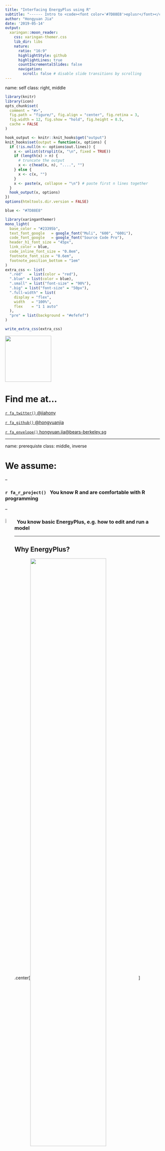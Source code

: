 ```yaml
---
title: "Interfacing EnergyPlus using R"
subtitle: "------ Intro to <code><font color='#7D88E8'>eplusr</font></code> R package<br><br>`r knitr::include_graphics('figure/logo.svg')`"
author: "Hongyuan Jia"
date: '2019-05-14'
output:
  xaringan::moon_reader:
    css: xaringan-themer.css
    lib_dir: libs
    nature:
      ratio: "16:9"
      highlightStyle: github
      highlightLines: true
      countIncrementalSlides: false
      navigation:
        scroll: false # disable slide transitions by scrolling
---
```


name: self
class: right, middle

```r
library(knitr)
library(icon)
opts_chunk$set(
  comment = "#>",
  fig.path = "figure/", fig.align = "center", fig.retina = 3,
  fig.width = 12, fig.show = "hold", fig.height = 8.5,
  cache = FALSE
)

hook_output <- knitr::knit_hooks$get("output")
knit_hooks$set(output = function(x, options) {
  if (!is.null(n <- options$out.lines)) {
    x <- unlist(strsplit(x, "\n", fixed = TRUE))
    if (length(x) > n) {
      # truncate the output
      x <- c(head(x, n), "....", "")
    } else {
      x <- c(x, "")
    }
    x <- paste(x, collapse = "\n") # paste first n lines together
  }
  hook_output(x, options)
})
options(htmltools.dir.version = FALSE)

```

```r
blue <- "#7D88E8"

library(xaringanthemer)
mono_light(
  base_color = "#23395b",
  text_font_google   = google_font("Muli", "600", "600i"),
  code_font_google   = google_font("Source Code Pro"),
  header_h1_font_size = "45px",
  link_color = blue,
  code_inline_font_size = "0.8em",
  footnote_font_size = "0.6em",
  footnote_position_bottom = "1em"
)
extra_css <- list(
  ".red"   = list(color = "red"),
  ".blue" = list(color = blue),
  ".small" = list("font-size" = "90%"),
  ".big" = list("font-size" = "50px"),
  ".full-width" = list(
    display = "flex",
    width   = "100%",
    flex    = "1 1 auto"
  ),
  "pre" = list(background = "#efefef")
)

write_extra_css(extra_css)
```

<img class="circle" src="https://github.com/hongyuanjia.png" width="150px"/>

# Find me at...

[`r fa_twitter()` @jiahony](http://twitter.com/jiahony)

[`r fa_github()` @hongyuanjia](http://github.com/hongyuanjia)

[`r fa_envelope()` hongyuan.jia@bears-berkeley.sg](mailto:hongyuan.jia@bears-berkeley.sg)

---

name: prerequiste
class: middle, inverse


# We assume:

--

### `r fa_r_project()` &nbsp; You know R and are comfortable with R programming

--

### <img src="figure/ep-nobg.png" width="6%" style="float:left"/>&nbsp; You know basic EnergyPlus, e.g. how to edit and run a model

---

## Why EnergyPlus?

.center[<img src="figure/ep-intro.png" width = "70%" align="center"/>]

.footnote[Sources: https://energyplus.net/]

---

## Why EnergyPlus?

.center[<img src="figure/op-eco.png" width="70%" align="center" />]

.footnote[Sources: https://www.energy.gov/eere/buildings/downloads/openstudio-0]
---

## Why &nbsp;`r fa_r_project()` ?

.big[.center[.blue[Why not?]]]

.center[<img src="figure/r-tiobe.png" width="50%" align="center" />]

---

## Why &nbsp;`r fa_r_project()` ?

<img src="figure/r4ds-book.png" width="10%" align="right" />

R is great for machine learning, data visualization and analysis, and some areas of scientific computing.

<br>
<br>

<img src="figure/r4ds.svg" width="90%" align="center" />


.footnote[Sources: https://r4ds.had.co.nz/]

---

## Why &nbsp;`r fa("r-project")` ?

> The goal of reproducible research is to tie specific instructions to data
> analysis and experimental data so that scholarship can be recreated, better
> understood and verified.

.pull-left[
<img src="figure/rmd-book.png" width="50%" align="right" />
]

.pull-right[
<img src="figure/rmd.png" width="70%" align="left" />
]

.footnote[
Sources:
https://cran.r-project.org/web/views/ReproducibleResearch.html;
https://bookdown.org/yihui/rmarkdown/
]

---

class: inverse middle center

## `r fa_flushed()` &nbsp; Wait! We already have OpenStudio and IDF Editor!!

## Why bother ??

--

## Because...

--

# .blue[Life is hard using OpenStudio and EnergyPlus, sometimes &nbsp; `r fa_grin_squint_tears()`]

---

## `r fa("frown-open")` &nbsp; Sometimes you do not want to learn a new programming language, just for getting familar with OpenStudio Ruby API ...

.center[<img src="figure/measure.png" width="70%" align="center" />]

---

## `r fa("frown-open")` &nbsp; Sometimes you wish IDF Editor could do better when you rename an object...

.center[<img src="figure/idfeditor-rename.png" width="40%" align="center" />]

---

## `r fa("frown-open")` &nbsp; Sometimes you failed to recall what magics I did to create all those models...

.center[<img src="figure/parametric.png" width="45%" align="center" />]

---

## `r fa("frown-open")` &nbsp; Sometimes you accidently moved or deleted that "important" csv file used by your model...

.center[<img src="figure/external-file.png" width="90%" align="center" />]

---

## `r fa("frown-open")` &nbsp; Sometimes you want **REAL** date and time from EnergyPlus' output...

.center[<img src="figure/datetime.png" width="15%" align="center" />]

---

## `r fa("frown-open")` &nbsp; Sometimes you wish EnergyPlus could sperate key name and output variable for you...

.center[<img src="figure/eplusout.png" width="75%" align="center" />]

---

## `r fa("frown-open")` &nbsp; Sometimes you find it is better to show only the data in specific time...

.center[<img src="figure/excel-line-graph.png" width="85%" align="center" />]

---

## `r fa("frown-open")` &nbsp; Sometmes you don't have enough memory to paste all simulation data into a huge excel file...

.center[<img src="figure/excel-no-mem.jpg" width="60%" align="center" />]

---

class: inverse middle center

.animated.bounce[
<img src="figure/logo.svg" height=280px>
]

## A Toolkit for Using EnergyPlus in R

---

## Features

* Read, parse and modify EnergyPlus Input Data File (IDF)

* Read, parse and modify EnergyPlus Weather File (EPW)

* Query on models, including classes, objects and fields

* Directly add, modify, duplicate, insert, and delete objects of IDF

* Automatically change referenced fields when modifying objects

* Save changed models into standard formats in the same way as IDFEditor distributed along with EnergyPlus

* Run your models and collect the simulation output

* Conduct parametric energy simulations and collect all results in one go

---

## Install and Load

You can install the latest stable release of **eplusr** from CRAN.

```r
install.packages("eplusr")
```

**NOTE**: I refactored the implementation of main classes in eplusr `v0.10.0`. 
If your eplusr version is lower than `v0.10.0`, please update it by simplily reinstall it.
After install it, load eplusr by doing:

```r
library(eplusr)
```

---

## Install and Load

When loading, eplusr will try to find all EnergyPlus that are installed at the default location.


```r
avail_eplus()
```

What if your EnergyPlus installed at a custom location? Just add it:

```r
use_eplus("your_fancy_path")
```

---

## Install and Load

To check if certain EnergyPlus is located by eplusr:

```r
is_avail_eplus(8.8)
```

You can install EnergyPlus using `install_eplus()`.

```r
install_eplus(8.8)
```

```r
if (!is_avail_eplus(8.8)) install_eplus(8.8)
```


**Note** that `install_eplus()` requires administrative privileges. You have to run R with administrator (or with sudo if you are on macOS or Linux) to make it work if you are not in interactive mode.

You can also download the installer and install it by yourself:

```r
download_eplus(8.8, dir = "where_to_save")
```

---

class: inverse middle center

# .blue[Idf] Class

### Modify EnergyPlus Model

---

## Imitate your workflow in IDF Editor

.center[<img src="figure/idfeditor.png" width="65%" align="center" />]

---

## Read IDF

.blue[\[`r fa_question()`\] How can I open an IDF file?]

```r
(idf <- read_idf("materials/5ZoneWaterLoopHeatPump.idf"))
```
---

## Nomenclature

.blue[\[`r fa_question()`\] What does `Group` and `Class` mean?]

.center[<img src="figure/nomenclature.png" width="90%" align="left" />]

.center[**`Group`** --> **`Class`** --> **`Object`** --> **`Field`** --> **`Value`** ]

---

## Basic Info

.blue[\[`r fa_question()`\] Where is my IDF?]

```r
idf$path()
```

???

Note that if the model is created from a string or is creating by directly
reading an online file, `NULL` is returned.

--

.blue[\[`r fa_question()`\] Is there any `Location and Climate` related thing in my model?]

--

```r
idf$is_valid_group("Location and Climate")
```

--

.blue[\[`r fa_question()`\] Is there any `Schedule:Constant` object in my model?]

--

```r
idf$is_valid_class("Schedule:Constant")
```

---

## Basic Info

.blue[\[`r fa_question()`\] How can I get all names of existing groups and classes in my model?]

--

```r
str(idf$group_name())
str(idf$class_name())
```

---

## Basic Info

.blue[\[`r fa_question()`\] How can I get all names of existing groups and classes defined by EnergyPlus?]

--

```r
str(idf$group_name(all = TRUE))
str(idf$class_name(all = TRUE))
```

---

## Basic Info

.blue[\[`r fa_question()`\] Is there any `Location and Climate` related thing in my model?]

--

```r
idf$is_valid_group("Location and Climate")
```

--

.blue[\[`r fa_question()`\] Is there any `Schedule:Constant` object in my model?]

--

```r
idf$is_valid_class("Schedule:Constant")
```

---

## Basic Info

.blue[\[`r fa_question()`\] How many construction and zones are there in my model?]

--

```r
idf$object_num(c("Construction", "Zone"))
```

--

.blue[\[`r fa_question()`\] Every construction and zone should have a name. Can I get them?]

--

```r
idf$object_name(c("Construction", "Zone"))
```

---

## Basic Info


.blue[\[`r fa_question()`\] I don't think object in class `Version` has a name...]

--

```r
idf$object_name("Version")
```

--

.blue[\[`r fa_question()`\] If so, how can I distinguish objects that do not have names?]

--

```r
idf$object_id(c("Version", "Construction", "Zone"))
```

---

## Object Query

.blue[\[`r fa_question()`\] How can I see if a material is used by other constructions?]

--

```r
idf$object_relation("wd01")
```

---

## Object Query

.blue[\[`r fa_question()`\] How can I see the contents of an object?]

--

```r
idf$object("wall-1")
```

---

## Object Query

.blue[\[`r fa_question()`\] What if I want to see all objects in class `Material`?]

--

```r
idf$Material
```

---

## Object Query

.blue[\[`r fa_question()`\] What if I want to see both a construction and a material?]

--

```r
idf$objects(c("wall-1", "wd01"))
```

---

## Object Query

.blue[\[`r fa_question()`\] What if I want to see a material and all constructions that use it?]

--

```r
idf$objects_in_relation("wd01", "ref_by")
```

---

## Object Query

.blue[\[`r fa_question()`\] But those construction may be also used in surfaces. Can I get all objects that has some relations with that material?]

--

```r
lapply(idf$objects_in_relation("wd01", "ref_by", recursive = TRUE),
       function (x) x$class_name())
```

---

## Add Objects

.blue[\[`r fa_question()`\] How can I add new objects?]

--

```r
idf$add(
  RunPeriod = list(
    name = "Jan", begin_month = 1, begin_day_of_month = 1,
    end_month = 1, end_day_of_month = 31),
  Material = list("my_mat", "Rough", 0.2, 1.5, 2000, 800)
)
```

---

## Definition

.blue[\[`r fa_question()`\] But I cannot remember all field names...]

--

```r
mat_def <- idf$definition("Material")
mat_def
```

---

## Definition

.blue[\[`r fa_question()`\] I don't want to copy from the console...]

--

```r
mat_def$field_name()
```

---

## Definition

.blue[\[`r fa_question()`\] So I guess there should be other data I can get from `mat_def`...]

--

```r
names(mat_def)
```

`IdfObject` is your friend.

```r
?IddObject
```

---

## Add Objects

.blue[\[`r fa_question()`\] But that may only be useful for interactive
modifcation. How can I add objects programitically?]

```r
my_const <- list(Construction = list("my_const", "my_mat"))
idf$add(my_const)
```

--

```r
idf$object_relation("my_const", "ref_to")
```

---

## Change Existing Objects

.blue[\[`r fa_question()`\] How can I change existing objects?]

```r
idf$set(my_mat = list(name = "new_mat"))
idf$Construction$my_const
```

---

## Change Existing Objects

.blue[\[`r fa_question()`\] How can I change an object that does not have a name? Say `SimulationControl`?]

```r
idf$SimulationControl$Do_Zone_Sizing_Calculation <- "No"
idf$SimulationControl$set(Do_System_Sizing_Calculation = "No")
```

---

## Change Existing Objects

.blue[\[`r fa_question()`\] What if I forgot to give a name to a material? How
can I change field values of that object?]

```r
idf$object_id("Material")
idf$set(..498 = list(Thickness = 0.3))
```

---

## Rename Objects

.blue[\[`r fa_question()`\] `Old_Name = list(Name = "New_Name")` syntax looks wired. What if I just want to rename an object?]

```r
idf$rename(mat_renamed = "new_mat")
idf$Construction$my_const
```

---

## Duplicate Objects

```r
names(idf$dup(rep("jan", 11)))
```

---

## BONUS: Paste from IDF Editor (Windows Only)

```r
idf$paste()
```

---

## Load Objects

.blue[\[`r fa_question()`\] I love copy-- paste...]

--

```r
idf$load(
  "Material,
   mat-to-load, !- Name
   rough,       !- Roughness
   0.1,         !- Thickness {m}
   1.5,         !- Conductivity {W/m-K}
   2000,        !- Density {kg/m3}
   800;         !- Specific Heat {J/kg-K}
  "
)
```

---

## Load Objects

You can use either a single string or a character vector.

.pull-left[
```r
idf$load(
  "Material,
   mat-to-load,
   rough,
   0.1,
   1.5,
   2000,
   800;
  "
)
```
]

.pull-right[
```r
idf$load(c(
  "Material,",
  "mat-to-load,",
  "rough,",
  "0.1,",
  "1.5,",
  "2000,",
  "800;"
))
```
]

---

## Load Objects

.blue[\[`r fa_question()`\] You know, R is fameous for `data.frame`...]

--

```r
idf$load(
  data.frame(class = "Material", index = 1:6,
             value = I(list("mat-in-df", "rough", 0.1, 0.5, 2000, 800)),
             stringsAsFactors = FALSE
  )
)
```

---

## Data Extraction

.blue[\[`r fa_question()`\] No one would like to manually create that string or data.frame...]

--

```r
idf$to_string("mat_renamed", header = FALSE)
```

---

```r
idf$to_table("mat_renamed")
```
```r
knitr::kable(idf$to_table("mat_renamed"), "html")
```

---

## Insert Objects

.blue[\[`r fa_question()`\] What if I want to directly insert objects from another `Idf` or design days from an `.ddy` file?]

--

```r
ddy <- read_idf(file.path("materials/USA_IL_Chicago-OHare.Intl.AP.725300_TMY3.ddy"), 8.8)

names(idf$insert(ddy$SizingPeriod_DesignDay))
```

---

## Delete Objects

.blue[\[`r fa_question()`\] How can I delete objects?]

```r
idf$del("mat-to-load", idf$object_id("SizingPeriod:DesignDay", simplify = TRUE))
```
---

## Delete Objects

.blue[\[`r fa_question()`\] What if I try to delete a material that is used by an construction?]

```r
idf$del("mat_renamed")
```

---

## Delete Objects

.blue[\[`r fa_question()`\] What if I want to delete the material and all constructions that use it?]

```r
idf$del("mat_renamed", .ref_by = TRUE)
```

---

## Delete Objects

.blue[\[`r fa_question()`\] What if I want to delete a construction and all materials it uses?]

```r
idf$del("my_const", .ref_to = TRUE)
```

---

## Check for errors

.blue[\[`r fa_question()`\] How can I check for possible errors in my model just like IDF Editor does?]

--

```r
idf$validate()
```

---

.blue[\[`r fa_question()`\] How kinds of checkings are there?]

```r
eplusr_option("validate_level")
str(level_checks(eplusr_option("validate_level")))
```
---

## Save model

.blue[\[`r fa_question()`\] I am not quite sure if I made modifcations to the model...]

--

```r
idf$is_unsaved()
```

--

```r
idf$save(file.path(tempdir(), "test.idf"))
```

---

name: prerequiste
class: middle, inverse

## `r fa_flushed()` &nbsp; No big deal so far...

--

## .blue[`r fa_rocket()` &nbsp; R is a programming language!]

---

## Leverage the power of R

.center[<img src="figure/rotate_building.png" width="90%" align="center" />]

.footnote[Source: https://bcl.nrel.gov/node/84693]

---

## Demo

```r
source("measures/rotate.R")

rotate_building(idf, 30)
```

---

## Leverage the power of R

.center[<img src="figure/increase-r-value-of-roof.png" width="90%" align="center" />]

.footnote[Source: https://bcl.nrel.gov/node/84677]

---

## Demo

```r
source("measures/roof_r_value.R")

align_roof_r_value(idf, 5)
```

---

class: inverse middle center

# .blue[EplusJob] Class

### Run and Collect Output

---

## Run and Collect Output

.blue[\[`r fa_question()`\] Finally! How can I run my simulaion?]

```r
idf <- read_idf("materials/5ZoneWaterLoopHeatPump.idf")

# make sure objects in `RunPeriod` class take effect
idf$SimulationControl$Run_Simulation_for_Weather_File_Run_Periods <- "Yes"

# save the model before run
idf$save(file.path(tempdir(), "example.idf"), overwrite = TRUE)
```

---

```r
path_epw <- file.path("materials/USA_IL_Chicago-OHare.Intl.AP.725300_TMY3.epw")
job <- idf$run(path_epw, dir = tempdir())
```

---

## Run and Collect Output

.blue[\[`r fa_question()`\] How can I see if there are errors during my simulation?]

```r
class(job)
names(job)
job
```

---

```r
job$errors()
```

---

## Run and Collect Output

.blue[\[`r fa_question()`\] How can I retrieve my simulation results?]

```r
job$report_data()
```

---

## Run and Collect Output

.blue[\[`r fa_question()`\] What are the advantages of using `$report_data()`?]

```r
args(job$report_data)
```

---

## Introducing Tidy Data

Tidy data is a standard way of mapping the meaning of a dataset to its
structure. A dataset is messy or tidy depending on how rows, columns and tables
are matched up with observations, variables and types. In tidy data:

* Each variable forms a column.

* Each observation forms a row.

* Each type of observational unit forms a table.

.footnote[Source: https://www.jstatsoft.org/article/view/v059i10]

---

## Introducing Tidy Data

.center[<img src="figure/eplusout.png" width="65%" align="center" />]

.center[EnergyPlus always gives untidy data]

---

.center[<img src="figure/report_data.png" width="10%" align="center" />]

```r
first_line <- suppressWarnings(job$report_data()[1])
str(first_line)
```

`SPACE1-1: Zone Air System Sensible Heating Rate [W](Hourly)`:

* .blue[key_value] --> `SPACE1-1`
* .blue[name] --> `Zone Air System Sensible Heating Rate`
* .blue[units] --> `W`

---

.blue[Get all available report variable keys and names]

```r
str(job$report_data_dict())
```

---

.blue[Get air temperature for all zones]

```r
job$report_data(name = "zone air temperature")
```

--

.blue[Get air temperature for zone `SPACE1-1` only]

```r
job$report_data("space1-1", "zone air temperature")
```

---

.blue[Directly use `$report_data_dict()` to extract results]

```r
dict <- job$report_data_dict()
str(job$report_data(dict[is_meter == 1]))
```

---

.blue[Real `DateTime`]

```r
str(job$report_data("space1-1", "zone air temperature")$datetime)
```

--

.blue[Change the year value of returned date time]

```r
job$report_data(year = 2017)
```

--

.blue[Change the time zone of returned date time]

```r
lubridate::tz(job$report_data(tz = "Asia/Singapore")$datetime)
```

---

.blue[Make sure start day of week matches!]

.pull-left[
```r
idf$RunPeriod[[1]]$value(1:6)
```
]

.pull-right[
```r
idf$RunPeriod[[2]]$value(1:6)
```
]

---

```r
idf$object("clg-setp-sch")
```

---

```r
temp <- job$report_data("space1-1", "zone air temperature", all = TRUE, year = 2018)
library(ggplot2)
temp %>%
  ggplot() +
  geom_line(aes(datetime, value)) +
  facet_wrap(vars(month, day), labeller = "label_both", scales = "free_x")
```

---

.blue[Precisely control time period]

Get the total cooling rate power of AHU named `Heat Pump Cooling Mode AHU1` at
11 a.m for the first day of all runperiod, tag this simulation as case
`example`, and return all possible output columns.

```r
job$report_data(
  key_value = "heat pump cooling mode ahu1",
  name = "cooling coil total cooling rate", case = "example",
  all = TRUE, simulation_days = 1, hour = 11, minute = 0) %>%
str()
```

---

.blue[Extract tabular data using `$tabular_data()`]

.center[<img src="figure/tabular_data.png" align="center" />]

```r
job$tabular_data(
  report_name = "ComponentSizingSummary",
  report_for = "entire facility",
  table_name = "airterminal:singleduct:uncontrolled",
  column_name = "user-specified maximum air flow rate",
  row_name = "space5-1 direct air"
)
```

---

## Other useful data you can retrieve from EnergyPlus SQL output

.blue[Get summary data of all materials]

```r
str(job$read_table("Materials"))
```

---

.blue[Get summary data of all constructions]

```r
str(job$read_table("Constructions"))
```

---

.blue[Get summary data of all surfaces]

```r
str(job$read_table("Surfaces"))
```

---

.blue[Get summary data of all zones]

```r
str(job$read_table("Zones"))
```

---

.blue[Other resources]

```r
job$list_table()
```

---

class: inverse middle center

# .blue[ParametricJob] Class

### Conduct Parametric Simulations

---

## Create a parametric job

```r
param <- param_job(idf, "materials/USA_IL_Chicago-OHare.Intl.AP.725300_TMY3.epw")
param
```
---

## Apply measures

.blue[Apply a single measure]

```r
rotate <- function (idf, degree) {
    rotate_building(idf, degree)
    idf
}

param$apply_measure(rotate, seq(0, 180, 30), .names = paste0("degree_", seq(0, 180, 30)))
```

---

.blue[Apply multiple measures]

```r
# get all combinations
comb <- cross_df(list(degree = seq(0, 180, 60), r_value = c(3.55, 3.7)))
comb$name <- paste("case", comb$degree, comb$r_value, sep = "_")

rotate_and_align_r_value <- function (idf, degree, expect_r_value) {
    rotate_building(idf, degree)

    align_roof_r_value(idf, expect_r_value)

    idf
}

param$apply_measure(rotate_and_align_r_value, comb$degree, comb$r_value, .names = comb$name)
```

---

## Run Parametric Simulations

```r
param$run(tempdir())
```

```r
param$run(tempdir())
```

---

## Extract Simulation Output

```r
param$errors()
```

---

.blue[Does building orientation and roof thermal property influence sensible cooling loads??]

```r
cooling_rate <- param$report_data(NULL, name = "Zone Air System Sensible Cooling Rate", month = 7, all = TRUE)

# exclude design day data
cooling_rate_nodes <- cooling_rate[!grepl("DesignDay", day_type)]

# plot
cooling_rate_nodes %>%
    ggplot() +
    geom_line(aes(datetime, value, group = case, color = case)) +
    facet_wrap(vars(key_value)) +
    scale_y_continuous(name = "Air System Sensible Cooling Rate / W")
```

---

```r
cooling_rate <- param$report_data(NULL, name = "Zone Air System Sensible Cooling Rate", month = 7, all = TRUE)

# exclude design day data
cooling_rate_nodes <- cooling_rate[!grepl("DesignDay", day_type)]

# plot
cooling_rate_nodes %>%
    ggplot() +
    geom_line(aes(datetime, value, group = case, color = case)) +
    facet_wrap(vars(key_value)) +
    scale_y_continuous(name = "Air System Sensible Cooling Rate / W")
```

---

class: inverse middle center

# .blue[Epw] Class

### Modify EnergyPlus Weather

---

## Read EPW file

```r
epw <- read_epw(path_epw)
epw
```

---

## Query and Modify Headers

.blue[Get location data]

```r
str(epw$location())
```

---

.blue[Modify location data]

```r
str(epw$location(city = "my_city", state_province = "my_state", country = "my_country"))
```

---

.blue[Get design condition data]

```r
str(epw$design_condition())
```

---

```r
epw$typical_extreme_period()
```

---

```r
str(epw$ground_temperature())
```

---

.blue[Get leap year flag, daylight saving time and holidays]

```r
epw$holiday()
```

---

.blue[Add daylight saving time period]

```r
epw$holiday(dst = c("3.10", "11.3"))
epw$holiday(dst = c("2nd Sunday in March", "1st Sunday in November"))
```

---

.blue[Add holidays]

```r
epw$holiday(holiday = list(name = c("New Year's Day", "Christmas Day"), day = c("1.1", "25 Dec")))
```

---

.blue[Get and modify comments]

```r
epw$comment1()
epw$comment2()
```

```r
epw$comment1("new comment1")
epw$comment2("new comment2")
```

---

.blue[Get total number of data periods]

```r
epw$num_period()
```

--

.blue[Get number of observations per hour]

```r
epw$interval()
```

--

.blue[Get data period]

```r
epw$period()
```

---

## Weather Data Specifications

```r
str(epw$missing_code())
```

---

```r
str(epw$initial_missing_value())
```

---

```r
epw$range_exist()
```

---

```r
epw$range_valid()
```

---

```r
epw$fill_action("missing")
```

---

```r
epw$fill_action("out_of_range")
```

---

## Get Weather Data

```r
str(epw$data(1))
```

---

```r
weekdays(epw$data(1)$datetime[[1]])
epw$period(1)$start_day_of_week
```

---

## Get Abnormal Weather Data

```r
epw$abnormal_data(keep_all = FALSE)
```

---

## Get Redundant Weather Data

```r
epw$redundant_data()
```

---

## Modify Weather Data In-Place

```r
epw$add_unit()
dry_bulb <- epw$data()$dry_bulb_temperature
head(dry_bulb)
```

```r
units(dry_bulb) <- with(units::ud_units, "kelvin")
head(dry_bulb)
```

---

## Modify Weather Data In-Place

```r
epw$make_na(missing = TRUE)
str(epw$abnormal_data(keep_all = FALSE))
```

---

## Set Weather Data

```r
epw$add(data, realyear = FALSE, name = NULL, start_day_of_week = NULL, after = 0L, warning = TRUE)
epw$set(data, realyear = FALSE, name = NULL, start_day_of_week = NULL, period = 1L, warning = TRUE)
epw$delete(period)
```

---

## Save Weather File

```r
epw$save()
```

For more info, see `?Epw`

---

## Note on Using Leap-Year AMY Weather Data in EnergyPlus?

See [#32](https://github.com/hongyuanjia/eplusr/issues/32)

```r
#     version type_runperiod type_epw num_row num_leap
#  1:     8.8            tmy  nonleap    8760       24
#  2:     9.0            tmy  nonleap    8760       24
#  3:     9.1            tmy  nonleap    8760       24
#  4:     8.8            amy  nonleap    8760       24
#  5:     9.0            amy  nonleap    8760       24
#  6:     9.1            amy  nonleap    8760       24
#  7:     8.8            tmy     leap    8784       48
#  8:     9.0            tmy     leap    8784       48
#  9:     9.1            tmy     leap    8760       24
# 10:     8.8            amy     leap    8784       48
# 11:     9.0            amy     leap    8784       48
# 12:     9.1            amy     leap    8784       48
```

---

class: inverse middle center

.animated.bounce[
<img src="figure/logo.svg" height=280px>
]

## Summary

---

## Class structure

.pull-left[
* `Idd` class --> Model definition

* `IddObject` class --> Single class definition

* `Idf` class --> Model itself

* `IdfObject` class --> Single object

* `Epw` class --> Weather file

* `EPlusJob` class --> Single simulation

* `ParametricJob` class --> Parametric simulations
]

.pull-right[
![](figure/class_structure.png)
]

---

## Future plan

* C++ parser for IDD, IDF, and EPW

* Integration with Stan (sensitivity analysis, Bayesian Calibration)

* HVAC builder based on EnergyPlus example files

* Version updater

* Eplusr Specific option header?

* A Shiny-based GUI?

* Friendly schedule generator?

---

## Call for Contributors

.center[<img src="figure/issue.png" width="70%" align="center" />]


---

class: right, middle

# Thanks!

<img class="circle" src="https://github.com/hongyuanjia.png" width="150px"/>

[`r fa_twitter()` @jiahony](http://twitter.com/jiahony)

[`r fa_github()` @hongyuanjia](http://github.com/hongyuanjia)

[`r fa_envelope()` hongyuan.jia@bears-berkeley.sg](mailto:hongyuan.jia@bears-berkeley.sg)
